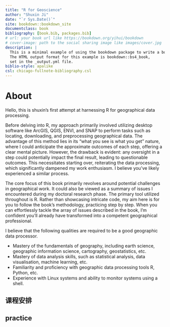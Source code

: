 ```yaml
---
title: "R for Geoscience"
author: "Shuxin Ji"
date: "`r Sys.Date()`"
site: bookdown::bookdown_site
documentclass: book
bibliography: [book.bib, packages.bib]
# url: your book url like https://bookdown.org/yihui/bookdown
# cover-image: path to the social sharing image like images/cover.jpg
description: |
  This is a minimal example of using the bookdown package to write a book.
  The HTML output format for this example is bookdown::bs4_book,
  set in the _output.yml file.
biblio-style: apalike
csl: chicago-fullnote-bibliography.csl
---
```



# About {.unnumbered}

Hello, this is shuxin's first attempt at harnessing R for geographical data processing. 

Before delving into R, my approach primarily involved utilizing desktop software like ArcGIS, QGIS, ENVI, and SNAP to perform tasks such as locating, downloading, and preprocessing geographical data. The advantage of this method lies in its "what you see is what you get" nature, where I could anticipate the approximate outcomes of each step, offering a clear mental picture. However, the drawback is evident: any oversight in a step could potentially impact the final result, leading to questionable outcomes. This necessitates starting over, reiterating the data processing, which significantly dampened my work enthusiasm. I believe you've likely experienced a similar process.

The core focus of this book primarily revolves around potential challenges in geographical work. It could also be viewed as a summary of issues I encountered during my doctoral research phase. The primary tool utilized throughout is R. Rather than showcasing intricate code, my aim here is for you to follow the book's methodology, practicing step by step. When you can effortlessly tackle the array of issues described in the book, I'm confident you'll already have transformed into a competent geographical professional.

I believe that the following qualities are required to be a good geographic data processor.

- Mastery of the fundamentals of geography, including earth science, geographic information science, cartography, geostatistics, etc.
- Mastery of data analysis skills, such as statistical analysis, data visualisation, machine learning, etc.
- Familiarity and proficiency with geographic data processing tools R, Python, etc.
- Experience with Linux systems and ability to monitor systems using a shell.

## **课程安排** {-}

## **practice** {-}

